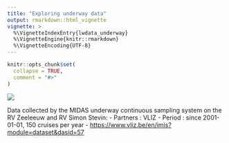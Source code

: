```yaml
---
title: "Exploring underway data"
output: rmarkdown::html_vignette
vignette: >
  %\VignetteIndexEntry{lwdata_underway}
  %\VignetteEngine{knitr::rmarkdown}
  %\VignetteEncoding{UTF-8}
---
```


```r
knitr::opts_chunk$set(
  collapse = TRUE,
  comment = "#>"
)
```

<img src='https://www.lifewatch.be/code/images/lwde_uw.png' class='rightimg'  />

Data collected by the MIDAS underway continuous sampling system on the RV Zeeleeuw and RV Simon Stevin:
- Partners : VLIZ
- Period : since 2001-01-01, 150 cruises per year
- [https://www.vliz.be/en/imis?module=dataset&dasid=57](https://www.vliz.be/en/imis?module=dataset&dasid=57)